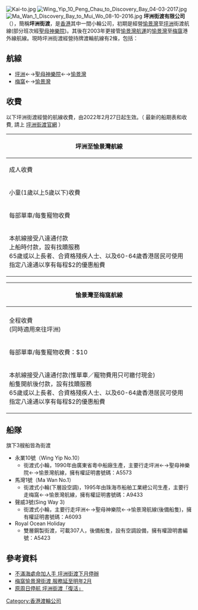 [[File:Kai-to.jpg|thumb]]
[[File:Wing_Yip_10_Peng_Chau_to_Discovery_Bay_04-03-2017.jpg|thumb]]
[[File:Ma_Wan_1_Discovery_Bay_to_Mui_Wo_08-10-2016.jpg|thumb]]
'''坪洲街渡有限公司'''（{{lang-en|Ping Chau Kaito}}），簡稱'''坪洲街渡'''，是[[香港|香港]]其中一間小輪公司，初期是經營[[愉景灣|愉景灣]]至[[坪洲|坪洲]]街渡航線(部分班次經[[聖母神樂院|聖母神樂院]])。其後在2003年更接管[[愉景灣航運|愉景灣航運]]的[[愉景灣|愉景灣]]至[[梅窩|梅窩]]港外線航線。現時坪洲街渡經營持牌渡輪航線有2條，包括：

==航線==
*[[坪洲|坪洲]]←→[[聖母神樂院|聖母神樂院]]←→[[愉景灣|愉景灣]]
*[[梅窩|梅窩]]←→[[愉景灣|愉景灣]]

==收費==
以下坪洲街渡經營的航線收費，由2022年2月27日起生效。（
最新的船期表和收費, 請上 [http://pengchaukaito.com 坪洲街渡官網] {{Wayback|url=http://pengchaukaito.com/ |date=20210720033405 }}）
{| class="wikitable"
! colspan="2" |'''坪洲至愉景灣航線'''
|-
|成人收費||$7.5
|-
|小童(1歲以上5歲以下)收費||$3
|-
|每部單車/每隻寵物收費||$6
|-
| colspan="2" |本航線接受八達通付款<br>上船時付款，設有找贖服務<br>65歲或以上長者、合資格殘疾人士、以及60-64歲香港居民可使用指定八達通以享有每程$2的優惠船費
|}
{| class="wikitable"
! colspan="3" |'''愉景灣至梅窩航線'''
|-
!  !!星期一至六!!星期日及公眾假期
|-
|全程收費<br>(同時適用來往坪洲)||成人：$12<br>小童／長者／殘疾人士：$6||成人：$15<br>小童／長者／殘疾人士：$7.5
|-
| colspan="3" |每部單車/每隻寵物收費：$10
|-
| colspan="3" |本航線接受八達通付款(惟單車／寵物費用只可繳付現金)<br>船隻開航後付款，設有找贖服務<br>65歲或以上長者、合資格殘疾人士、以及60-64歲香港居民可使用指定八達通以享有每程$2的優惠船費
|}



<!--@jane if you are not personally in Hong Kong, please don't modify what you don't know, this website belongs to the owner who recently started his official website, thank you so much :)-->

==船隊==
旗下3艘船皆為街渡
*永業10號（Wing Yip No.10）
**街渡式小輪，1990年由廣東省粵中船廠生產，主要行走坪洲←→聖母神樂院←→愉景灣航線，擁有權証明書號碼：A5573
*馬灣1號（Ma Wan No.1）
**街渡式小輪(下層設空調)，1995年由珠海市船舶工業總公司生產，主要行走梅窩←→愉景灣航線，擁有權証明書號碼：A9433
*聲威3號(Sing Way 3)
**街渡式小輪，主要行走坪洲←→聖母神樂院←→愉景灣航線(後備船隻)，擁有權証明書號碼：A6093
*Royal Ocean Holiday
**雙層鋼製街渡，可載307人，後備船隻，設有空調設備，擁有權證明書編號：A5423
{{commonscat|Peng Chau Kaito}}

== 參考資料 ==
* [http://news.mingpao.com/pns/%E4%B8%8D%E6%BB%BF%E6%B5%B7%E8%99%95%E5%91%BD%E5%8A%A0%E4%BA%BA%E6%89%8B%20%E5%9D%AA%E6%B4%B2%E8%A1%97%E6%B8%A1%E4%B8%8B%E6%9C%88%E5%81%9C%E8%BE%A6/web_tc/article/20140102/s00002/1388599335769 不滿海處命加人手 坪洲街渡下月停辦]
*[http://paper.wenweipo.com/2013/10/30/HK1310300035.htm 梅窩愉景灣街渡 服務延至明年2月]{{Wayback|url=http://paper.wenweipo.com/2013/10/30/HK1310300035.htm |date=20131104013859 }}
*[https://www.e123.hk/ElderlyPro/details/301383/71 原周日停航 坪洲街渡「復活」] {{Wayback|url=https://www.e123.hk/ElderlyPro/details/301383/71 |date=20190519212618 }}

{{香港公共交通}}
{{珠三角交通}}

[[Category:香港渡輪公司|Category:香港渡輪公司]]